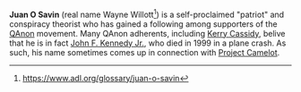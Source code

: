 '''Juan O Savin''' (real name Wayne Willott<ref>https://www.adl.org/glossary/juan-o-savin</ref>) is a self-proclaimed "patriot" and conspiracy theorist who has gained a following among supporters of the [[QAnon]] movement. Many QAnon adherents, including [[Kerry Cassidy]], belive that he is in fact [[John F. Kennedy Jr.]], who died in 1999 in a plane crash. As such, his name sometimes comes up in connection with [[Project Camelot]].
